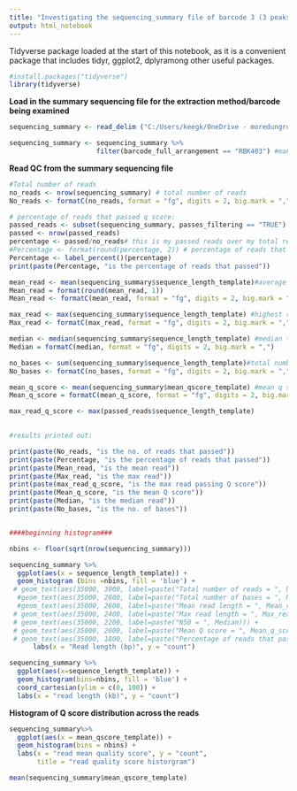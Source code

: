 ```yaml
---
title: "Investigating the sequencing_summary file of barcode 3 (3 peaks) from SUPER accuracy rebasecalling barcodes trimmed)"
output: html_notebook
---
```

  
Tidyverse package loaded at the start of this notebook, as it is a convenient package that includes tidyr, ggplot2, dplyramong other useful packages.

```r
#install.packages("tidyverse")
library(tidyverse)
```


**Load in the summary sequencing file for the extraction method/barcode being examined**

```r
sequencing_summary <- read_delim ("C:/Users/keegk/OneDrive - moredungroup/Karen Keegan/Nanopore/SQKRBK004/Extraction_experiment_run_22.2.23/Rebasecalling/Rebasecalled_trimmed_super_accuracy/barcode_3/sequencing_summary_barcode3.txt")

sequencing_summary <- sequencing_summary %>%
                      filter(barcode_full_arrangement == "RBK403") #making sure only the correct barcode is included
```


**Read QC from the summary sequencing file**

  
```r

#Total number of reads
no_reads <- nrow(sequencing_summary) # total number of reads
No_reads <- formatC(no_reads, format = "fg", digits = 2, big.mark = ",")

# percentage of reads that passed q score:
passed_reads <- subset(sequencing_summary, passes_filtering == "TRUE")
passed <- nrow(passed_reads)
percentage <- passed/no_reads# this is my passed reads over my total reads
#Percentage <- format(round(percentage, 2)) # percentage of reads that passed
Percentage <- label_percent()(percentage)
print(paste(Percentage, "is the percentage of reads that passed"))

mean_read <- mean(sequencing_summary$sequence_length_template)#average read length
Mean_read = format(round(mean_read, 1))
Mean_read <- formatC(mean_read, format = "fg", digits = 2, big.mark = ",")

max_read <- max(sequencing_summary$sequence_length_template) #highest read length
Max_read <- formatC(max_read, format = "fg", digits = 2, big.mark = ",")

median <- median(sequencing_summary$sequence_length_template) #median (N50 read no.)
Median = formatC(median, format = "fg", digits = 2, big.mark = ",")

no_bases <- sum(sequencing_summary$sequence_length_template)#total number of bases per extraction method
No_bases <- formatC(no_bases, format = "fg", digits = 2, big.mark = ",")

mean_q_score <- mean(sequencing_summary$mean_qscore_template) #mean q score
Mean_q_score = formatC(mean_q_score, format = "fg", digits = 2, big.mark = ",")

max_read_q_score <- max(passed_reads$sequence_length_template) 
                    

#results printed out:

print(paste(No_reads, "is the no. of reads that passed"))
print(paste(Percentage, "is the percentage of reads that passed"))
print(paste(Mean_read, "is the mean read"))
print(paste(Max_read, "is the max read"))
print(paste(max_read_q_score, "is the max read passing Q score"))
print(paste(Mean_q_score, "is the mean Q score"))
print(paste(Median, "is the median read"))
print(paste(No_bases, "is the no. of bases"))


####beginning histogram###

nbins <- floor(sqrt(nrow(sequencing_summary)))

sequencing_summary %>%
  ggplot(aes(x = sequence_length_template)) +
  geom_histogram (bins =nbins, fill = 'blue') +
 # geom_text(aes(35000, 3000, label=paste("Total number of reads = ", No_reads))) +
  #geom_text(aes(35000, 2800, label=paste("Total number of bases = ", No_bases))) +
  #geom_text(aes(35000, 2600, label=paste("Mean read length = ", Mean_read))) +
 # geom_text(aes(35000, 2400, label=paste("Max read length = ", Max_read))) +
 # geom_text(aes(35000, 2200, label=paste("N50 = ", Median))) +
 # geom_text(aes(35000, 2000, label=paste("Mean Q score = ", Mean_q_score))) +
 # geom_text(aes(35000, 1800, label=paste("Percentage of reads that passed = ", Percentage))) +
      labs(x = "Read length (bp)", y = "count")

sequencing_summary %>%
  ggplot(aes(x=sequence_length_template)) +
  geom_histogram(bins=nbins, fill = 'blue') +
  coord_cartesian(ylim = c(0, 100)) +
  labs(x = "read length (kb)", y = "count")


```

**Histogram of Q score distribution across the reads**

```r
sequencing_summary%>% 
  ggplot(aes(x = mean_qscore_template)) +
  geom_histogram(bins = nbins) +
  labs(x = "read mean quality score", y = "count",
       title = "read quality score historgram")

mean(sequencing_summary$mean_qscore_template)
```






